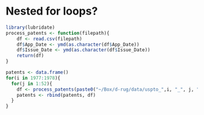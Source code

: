 # Nested for loops? {-}

```r
library(lubridate)
process_patents <- function(filepath){
    df <- read.csv(filepath)
    df$App_Date <- ymd(as.character(df$App_Date))
    df$Issue_Date <- ymd(as.character(df$Issue_Date))
    return(df)
}
```

```r
patents <- data.frame()
for(i in 1977:1978){
  for(j in 1:52){
    df <- process_patents(paste0("~/Box/d-rug/data/uspto_",i, "_", j, ".csv"))
    patents <- rbind(patents, df)
  }
}
```